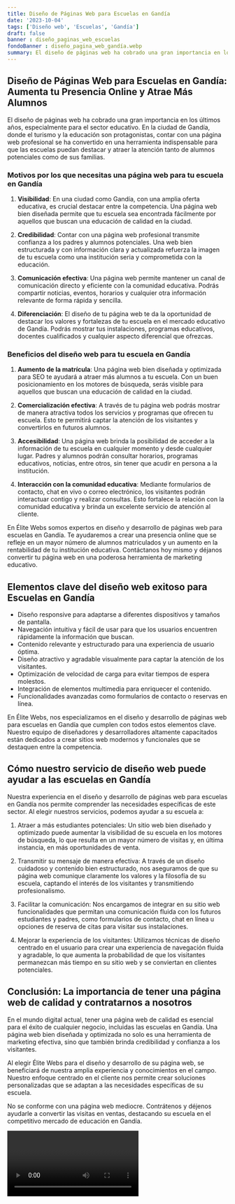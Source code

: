```yaml
---
title: Diseño de Páginas Web para Escuelas en Gandía
date: '2023-10-04'
tags: ['Diseño web', 'Escuelas', 'Gandía']
draft: false
banner : diseño_paginas_web_escuelas
fondoBanner : diseño_pagina_web_gandía.webp
summary: El diseño de páginas web ha cobrado una gran importancia en los últimos años, especialmente para el sector educativo. En la ciudad de Gandía, donde el turismo y la educación son protagonistas, contar con una página web profesional se ha convertido en una herramienta indispensable para que las escuelas puedan destacar y atraer la atención tanto de alumnos potenciales como de sus familias.
---
```


## Diseño de Páginas Web para Escuelas en Gandía: Aumenta tu Presencia Online y Atrae Más Alumnos

El diseño de páginas web ha cobrado una gran importancia en los últimos años, especialmente para el sector educativo. En la ciudad de Gandía, donde el turismo y la educación son protagonistas, contar con una página web profesional se ha convertido en una herramienta indispensable para que las escuelas puedan destacar y atraer la atención tanto de alumnos potenciales como de sus familias.

### Motivos por los que necesitas una página web para tu escuela en Gandía

1. **Visibilidad**: En una ciudad como Gandía, con una amplia oferta educativa, es crucial destacar entre la competencia. Una página web bien diseñada permite que tu escuela sea encontrada fácilmente por aquellos que buscan una educación de calidad en la ciudad.

2. **Credibilidad**: Contar con una página web profesional transmite confianza a los padres y alumnos potenciales. Una web bien estructurada y con información clara y actualizada refuerza la imagen de tu escuela como una institución seria y comprometida con la educación.

3. **Comunicación efectiva**: Una página web permite mantener un canal de comunicación directo y eficiente con la comunidad educativa. Podrás compartir noticias, eventos, horarios y cualquier otra información relevante de forma rápida y sencilla.

4. **Diferenciación**: El diseño de tu página web te da la oportunidad de destacar los valores y fortalezas de tu escuela en el mercado educativo de Gandía. Podrás mostrar tus instalaciones, programas educativos, docentes cualificados y cualquier aspecto diferencial que ofrezcas.

### Beneficios del diseño web para tu escuela en Gandía

1. **Aumento de la matrícula**: Una página web bien diseñada y optimizada para SEO te ayudará a atraer más alumnos a tu escuela. Con un buen posicionamiento en los motores de búsqueda, serás visible para aquellos que buscan una educación de calidad en la ciudad.

2. **Comercialización efectiva**: A través de tu página web podrás mostrar de manera atractiva todos los servicios y programas que ofrecen tu escuela. Esto te permitirá captar la atención de los visitantes y convertirlos en futuros alumnos.

3. **Accesibilidad**: Una página web brinda la posibilidad de acceder a la información de tu escuela en cualquier momento y desde cualquier lugar. Padres y alumnos podrán consultar horarios, programas educativos, noticias, entre otros, sin tener que acudir en persona a la institución.

4. **Interacción con la comunidad educativa**: Mediante formularios de contacto, chat en vivo o correo electrónico, los visitantes podrán interactuar contigo y realizar consultas. Esto fortalece la relación con la comunidad educativa y brinda un excelente servicio de atención al cliente.

En Élite Webs somos expertos en diseño y desarrollo de páginas web para escuelas en Gandía. Te ayudaremos a crear una presencia online que se refleje en un mayor número de alumnos matriculados y un aumento en la rentabilidad de tu institución educativa. Contáctanos hoy mismo y déjanos convertir tu página web en una poderosa herramienta de marketing educativo.

<GifSeo />

<Cta />

## Elementos clave del diseño web exitoso para Escuelas en Gandía

- Diseño responsive para adaptarse a diferentes dispositivos y tamaños de pantalla.
- Navegación intuitiva y fácil de usar para que los usuarios encuentren rápidamente la información que buscan.
- Contenido relevante y estructurado para una experiencia de usuario óptima.
- Diseño atractivo y agradable visualmente para captar la atención de los visitantes.
- Optimización de velocidad de carga para evitar tiempos de espera molestos.
- Integración de elementos multimedia para enriquecer el contenido.
- Funcionalidades avanzadas como formularios de contacto o reservas en línea.

En Élite Webs, nos especializamos en el diseño y desarrollo de páginas web para escuelas en Gandía que cumplen con todos estos elementos clave. Nuestro equipo de diseñadores y desarrolladores altamente capacitados están dedicados a crear sitios web modernos y funcionales que se destaquen entre la competencia.

## Cómo nuestro servicio de diseño web puede ayudar a las escuelas en Gandía

Nuestra experiencia en el diseño y desarrollo de páginas web para escuelas en Gandía nos permite comprender las necesidades específicas de este sector. Al elegir nuestros servicios, podemos ayudar a su escuela a:

1. Atraer a más estudiantes potenciales: Un sitio web bien diseñado y optimizado puede aumentar la visibilidad de su escuela en los motores de búsqueda, lo que resulta en un mayor número de visitas y, en última instancia, en más oportunidades de venta.

2. Transmitir su mensaje de manera efectiva: A través de un diseño cuidadoso y contenido bien estructurado, nos aseguramos de que su página web comunique claramente los valores y la filosofía de su escuela, captando el interés de los visitantes y transmitiendo profesionalismo.

3. Facilitar la comunicación: Nos encargamos de integrar en su sitio web funcionalidades que permitan una comunicación fluida con los futuros estudiantes y padres, como formularios de contacto, chat en línea u opciones de reserva de citas para visitar sus instalaciones.

4. Mejorar la experiencia de los visitantes: Utilizamos técnicas de diseño centrado en el usuario para crear una experiencia de navegación fluida y agradable, lo que aumenta la probabilidad de que los visitantes permanezcan más tiempo en su sitio web y se conviertan en clientes potenciales.

## Conclusión: La importancia de tener una página web de calidad y contratarnos a nosotros

En el mundo digital actual, tener una página web de calidad es esencial para el éxito de cualquier negocio, incluidas las escuelas en Gandía. Una página web bien diseñada y optimizada no solo es una herramienta de marketing efectiva, sino que también brinda credibilidad y confianza a los visitantes.

Al elegir Élite Webs para el diseño y desarrollo de su página web, se beneficiará de nuestra amplia experiencia y conocimientos en el campo. Nuestro enfoque centrado en el cliente nos permite crear soluciones personalizadas que se adaptan a las necesidades específicas de su escuela.

No se conforme con una página web mediocre. Contrátenos y déjenos ayudarle a convertir las visitas en ventas, destacando su escuela en el competitivo mercado de educación en Gandía.

<Video />

<CtaBot job='Escuelas' city='Gandía'/>

<Gmaps query='Gandía+españa+maps' />